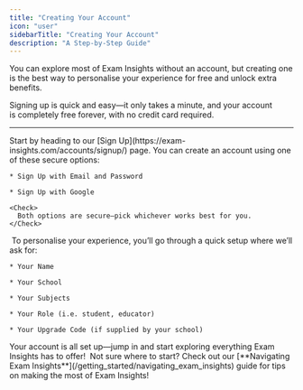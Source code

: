 ```yaml
---
title: "Creating Your Account"
icon: "user"
sidebarTitle: "Creating Your Account"
description: "A Step-by-Step Guide"
---
```


You can explore most of Exam Insights without an account, but creating one is the best way to personalise your experience for free and unlock extra benefits.

Signing up is quick and easy—it only takes a minute, and your account is completely free forever, with no credit card required.

***

<Steps>
  <Step title="Go to the Sign-Up Page">
    Start by heading to our [Sign Up](https://exam-insights.com/accounts/signup/) page.
  </Step>

  <Step title="Choose a Sign-Up Method">
    You can create an account using one of these secure options:  

    * Sign Up with Email and Password

    * Sign Up with Google

    <Check>
      Both options are secure—pick whichever works best for you. 
    </Check>
  </Step>

  <Step title="Set Up Your Profile">
     To personalise your experience, you’ll go through a quick setup where we’ll ask for:  

    * Your Name

    * Your School

    * Your Subjects

    * Your Role (i.e. student, educator)

    * Your Upgrade Code (if supplied by your school)
  </Step>

  <Step title="You're All Set!">
    Your account is all set up—jump in and start exploring everything Exam Insights has to offer! 
  </Step>
</Steps>

<Tip>
  Not sure where to start? Check out our [**Navigating Exam Insights**](/getting_started/navigating_exam_insights) guide for tips on making the most of Exam Insights!
</Tip>